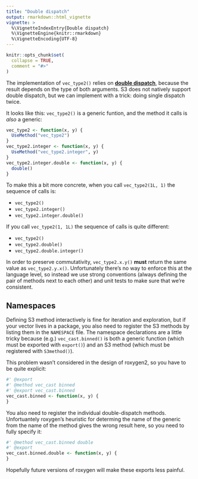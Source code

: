 ```yaml
---
title: "Double dispatch"
output: rmarkdown::html_vignette
vignette: >
  %\VignetteIndexEntry{Double dispatch}
  %\VignetteEngine{knitr::rmarkdown}
  %\VignetteEncoding{UTF-8}
---
```


```r
knitr::opts_chunk$set(
  collapse = TRUE,
  comment = "#>"
)
```


The implementation of `vec_type2()` relies on __[double dispatch](https://en.wikipedia.org/wiki/Double_dispatch)__, because the result depends on the type of both arguments. S3 does not natively support double dispatch, but we can implement with a trick: doing single dispatch twice. 

It looks like this: `vec_type2()` is a generic funtion, and the method it calls is _also_ a generic:

```r
vec_type2 <- function(x, y) {
  UseMethod("vec_type2")
}
vec_type2.integer <- function(x, y) {
  UseMethod("vec_type2.integer", y)
}
vec_type2.integer.double <- function(x, y) {
  double()
}
```

To make this a bit more concrete, when you call `vec_type2(1L, 1)` the sequence of calls is:

* `vec_type2()`
* `vec_type2.integer()`
* `vec_type2.integer.double()`

If you call `vec_type2(1, 1L)` the sequence of calls is quite different:

* `vec_type2()`
* `vec_type2.double()`
* `vec_type2.double.integer()`

In order to preserve commutativity, `vec_type2.x.y()` __must__ return the same value as `vec_type2.y.x()`. Unfortunately there's no way to enforce this at the language level, so instead we use strong conventions (always defining the pair of methods next to each other) and unit tests to make sure that we're consistent.

## Namespaces

Defining S3 method interactively is fine for iteration and exploration, but if your vector lives in a package, you also need to register the S3 methods by listing them in the `NAMESPACE` file. The namespace declarations are a little tricky because (e.g.) `vec_cast.binned()` is both a generic function (which must be exported with `export()`) and an S3 method (which must be registered with `S3method()`). 

This problem wasn't considered in the design of roxygen2, so you have to be quite explicit:

```r
#' @export
#' @method vec_cast binned
#' @export vec_cast.binned
vec_cast.binned <- function(x, y) {
} 
```

You also need to register the individual double-dispatch methods. Unfortuantely roxygen's heuristic for determing the name of the generic from the name of the method gives the wrong result here, so you need to fully specify it:

```r
#' @method vec_cast.binned double
#' @export
vec_cast.binned.double <- function(x, y) {
}
```

Hopefully future versions of roxygen will make these exports less painful.
